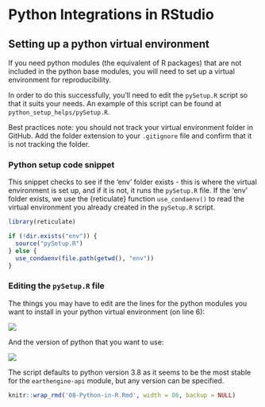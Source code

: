 # Python Integrations in RStudio

## Setting up a python virtual environment

If you need python modules (the equivalent of R packages) that are not included
in the python base modules, you will need to set up a virtual environment for
reproducibility.

In order to do this successfully, you'll need to edit the `pySetup.R` script so
that it suits your needs. An example of this script can be found at
`python_setup_helps/pySetup.R`.

Best practices note: you should not track your virtual environment folder in
GitHub. Add the folder extension to your `.gitignore` file and confirm that it
is not tracking the folder.

### Python setup code snippet

This snippet checks to see if the 'env' folder exists - this is where the
virtual environment is set up, and if it is not, it runs the `pySetup.R` file.
If the 'env' folder exists, we use the {reticulate} function `use_condaenv()`
to read the virtual environment you already created in the `pySetup.R` script.

```r
library(reticulate)

if (!dir.exists("env")) {
  source("pySetup.R")
} else {
  use_condaenv(file.path(getwd(), "env"))
}
```

### Editing the `pySetup.R` file

The things you may have to edit are the lines for the python modules you want
to install in your python virtual environment (on line 6):

![](images/Screenshot 2023-07-06 at 10.20.40 AM.png)

And the version of python that you want to use:

![](images/Screenshot 2023-07-06 at 10.22.42 AM.png)

The script defaults to python version 3.8 as it seems to be the most stable for
the `earthengine-api` module, but any version can be specified.

```r
knitr::wrap_rmd('08-Python-in-R.Rmd', width = 80, backup = NULL)
```

